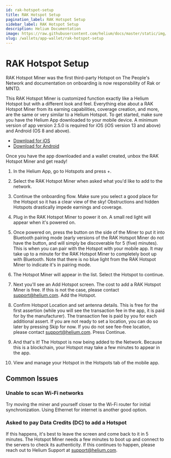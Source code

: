 ```yaml
---
id: rak-hotspot-setup
title: RAK Hotspot Setup
pagination_label: RAK Hotspot Setup
sidebar_label: RAK Hotspot Setup
description: Helium Documentation
image: https://raw.githubusercontent.com/helium/docs/master/static/img/link-image.png
slug: /wallets/app-wallet/rak-hotspot-setup
---
```


# RAK Hotspot Setup

RAK Hotspot Miner was the first third-party Hotspot on The People's Network and documentation on
onboarding is now responsbility of Rak or MNTD.

This RAK Hotspot Miner is customized function exactly like a Helium Hotspot but with a different
look and feel. Everything else about a RAK Hotspot Miner from its earning capabilities, coverage
creation, and more, are the same or very similar to a Helium Hotspot. To get started, make sure you
have the Helium App downloaded to your mobile device. A minimum version of app version 2.5.0 is
required for iOS (iOS version 13 and above) and Android (OS 8 and above).

- [Download for iOS](https://apps.apple.com/us/app/helium-hotspot/id1450463605)
- [Download for Android](https://play.google.com/store/apps/details?id=com.helium.wallet&hl=en_US)

Once you have the app downloaded and a wallet created, unbox the RAK Hotspot Miner and get ready!

1. In the Helium App, go to Hotspots and press +.

2. Select the RAK Hotspot Miner when asked what you'd like to add to the network.

3. Continue the onboarding flow. Make sure you select a good place for the Hotspot so it has a clear
   view of the sky! Obstructions and hidden Hotspots drastically impede earnings and coverage.

4. Plug in the RAK Hotspot Miner to power it on. A small red light will appear when it's powered on.

5. Once powered on, press the button on the side of the Miner to put it into Bluetooth pairing mode
   (early versions of the RAK Hotspot Miner do not have the button, and will simply be discoverable
   for 5 (five) minutes). This is when you can pair with the Hotspot with your mobile app. It may
   take up to a minute for the RAK Hotspot Miner to completely boot up with Bluetooth. Note that
   there is no blue light from the RAK Hotspot Miner to indicate it's in pairing mode.

6. The Hotspot Miner will appear in the list. Select the Hotspot to continue.

7. Next you'll see an Add Hotspot screen. The cost to add a RAK Hotspot Miner is free. If this is
   not the case, please contact support@helium.com. Add the Hotspot.

8. Confirm Hotspot Location and set antenna details. This is free for the first assertion (while you
   will see the transaction fee in the app, it is paid for by the manufacturer). The transaction fee
   is paid by you for each additional assert. If you are not ready to set a location, you can do so
   later by pressing Skip for now. If you do not see fee-free location, please contact
   support@helium.com. Press Continue.
9. And that's it! The Hotspot is now being added to the Network. Because this is a blockchain, your
   Hotspot may take a few minutes to appear in the app.
10. View and manage your Hotspot in the Hotspots tab of the mobile app.

## Common Issues

### Unable to scan Wi-Fi networks

Try moving the miner and yourself closer to the Wi-Fi router for initial synchronization. Using
Ethernet for internet is another good option.

### Asked to pay Data Credits (DC) to add a Hotspot

If this happens, it's best to leave the screen and come back to it in 5 minutes. The Hotspot Miner
needs a few minutes to boot up and connect to the servers to check its authenticity. If this
continues to happen, please reach out to Helium Support at support@helium.com.
